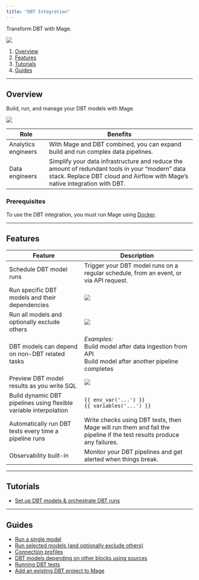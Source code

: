 ```yaml
---
title: "DBT Integration"
---
```


Transform DBT with Mage.

![](https://c.tenor.com/gbLWPf5HCsYAAAAC/devastator-constructicons.gif)

1. [Overview](#overview)
2. [Features](#features)
3. [Tutorials](#tutorials)
4. [Guides](#guides)

---

## Overview

Build, run, and manage your DBT models with Mage.

![](https://www.meme-arsenal.com/memes/1b10a71e3fd178b2f623d2cde61f6b42.jpg)

| Role                                   | Benefits                                                                                                                                                                       |
| -------------------------------------- | ------------------------------------------------------------------------------------------------------------------------------------------------------------------------------ |
| Analytics engineers| With Mage and DBT combined, you can expand build and run complex data pipelines.                                                                                               |
| Data engineers      | Simplify your data infrastructure and reduce the amount of redundant tools in your “modern” data stack. Replace DBT cloud and Airflow with Mage’s native integration with DBT. |

### Prerequisites

To use the DBT integration, you must run Mage using
[Docker](/getting-started/setup#using-docker).

---

## Features

| Feature                                                           | Description                                                                                                           |
| ----------------------------------------------------------------- | --------------------------------------------------------------------------------------------------------------------- |
| Schedule DBT model runs                                           | Trigger your DBT model runs on a regular schedule, from an event, or via API request.                                 |
| Run specific DBT models and their dependencies                    | ![](https://github.com/mage-ai/assets/blob/main/dbt/add-dbt-model.gif?raw=true)                                       |
| Run all models and optionally exclude others                      | ![](https://raw.githubusercontent.com/mage-ai/assets/main/dbt/add-dbt-models.gif)                                     |
| DBT models can depend on non-DBT related tasks                    | _Examples:_<br />Build model after data ingestion from API<br />Build model after another pipeline completes          |
| Preview DBT model results as you write SQL                        | ![](https://github.com/mage-ai/assets/blob/main/dbt/dbt-preview.gif?raw=true)                                         |
| Build dynamic DBT pipelines using flexible variable interpolation | `{{ env_var('...') }}`<br />`{{ variables('...') }}`                                                                  |
| Automatically run DBT tests every time a pipeline runs            | Write checks using DBT tests, then Mage will run them and fail the pipeline if the test results produce any failures. |
| Observability built-in                                            | Monitor your DBT pipelines and get alerted when things break.                                                         |

---

## Tutorials

- [Set up DBT models & orchestrate DBT runs](/tutorials/setup-dbt)

---

## Guides

- [Run a single model](/integrations/run-single-model)
- [Run selected models (and optionally exclude others)](/integrations/run-selected-model)
- [Connection profiles](/integrations/connection-profiles)
- [DBT models depending on other blocks using sources](/integrations/dbt-models)
- [Running DBT tests](/integrations/running-dbt-tests)
- [Add an existing DBT project to Mage](/integrations/add-existing-dbt)
